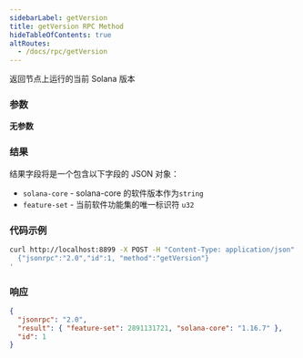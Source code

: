 ```yaml
---
sidebarLabel: getVersion
title: getVersion RPC Method
hideTableOfContents: true
altRoutes:
  - /docs/rpc/getVersion
---
```


返回节点上运行的当前 Solana 版本

<DocSideBySide>

<DocLeftSide>

### 参数

**无参数**

### 结果

结果字段将是一个包含以下字段的 JSON 对象：

- `solana-core` - solana-core 的软件版本作为`string`
- `feature-set` - 当前软件功能集的唯一标识符 `u32`

</DocLeftSide>

<DocRightSide>

### 代码示例

```bash
curl http://localhost:8899 -X POST -H "Content-Type: application/json" -d '
  {"jsonrpc":"2.0","id":1, "method":"getVersion"}
'
```

### 响应

```json
{
  "jsonrpc": "2.0",
  "result": { "feature-set": 2891131721, "solana-core": "1.16.7" },
  "id": 1
}
```

</DocRightSide>
</DocSideBySide>
